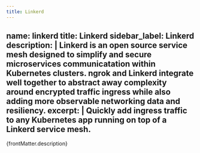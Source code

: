 ```yaml
---
title: Linkerd
---
```


name: linkerd
title: Linkerd
sidebar_label: Linkerd
description: |
  Linkerd is an open source service mesh designed to simplify and secure microservices communicatation within Kubernetes clusters. ngrok and Linkerd integrate well together to abstract away complexity around encrypted traffic ingress while also adding more observable networking data and resiliency.
excerpt: |
  Quickly add ingress traffic to any Kubernetes app running on top of a Linkerd service mesh.
---


<p>{frontMatter.description}</p>

<IntegrationPageList name={frontMatter.name} />
